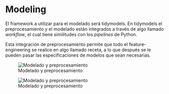 # Modeling {#sec-modeling .unnumbered}

El framework a utilizar para el modelado será tidymodels.  En tidymodels el
preprocesamiento y el modelado están integrados a través de algo llamado
*workflow*, el cual tiene similitudes con los *pipelines* de Python.

Esta integración de preprocesamiento permite que todo el feature-engineering
se realice en algo llamado receta, a lo que después se le pueden pasar las
especificaciones de modelos que sean necesarias. 

![Modelado y preprocesamiento](imagenes/data_analysis_process.png)


![Modelado y preprocesamiento](imagenes/proper-workflow.svg)